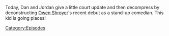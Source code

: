 {{DEFAULTSORT:
    #_EPISODE_0708:The Cuck-Destroyer Destroys The Stage
}}{{Episode
    | title           = The Cuck-Destroyer Destroys The Stage
    | caption         = Listen to this episode on [https://knowledgefight.libsyn.com/708-the-cuck-destroyer-destroys-the-stage Libsyn] [https://open.spotify.com/episode/7jg6tF1BtaxcC4JP2jWmsE Spotify], Read the [[Transcript/708: The Cuck-Destroyer Destroys The Stage|Unofficial Transcript]], View discussion on [https://reddit.com/wbpwda Reddit]
    | episodeNumber   = 708
    | length          = 01:14:42
    | airDate         = July 30, 2022
    | previousEpisode = [[707: Dan's War]]
    | nextEpisode     = [[709: 2 Dan's 2 War]]
}}

{{Stub}}

Today, Dan and Jordan give a little court update and then decompress by deconstructing [[Owen Shroyer]]'s recent debut as a stand-up comedian.  This kid is going places!

[[Category:Episodes]]

